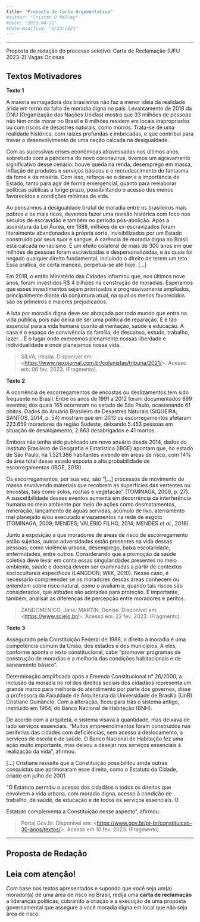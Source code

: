 ```yaml
---
title: "Proposta de Carta Argumentativa"
#author: "Tristan O'Malley"
#date: "2023-04-21"
#date-modified: "5/23/2021"
---
```


<!-- ![](thumbnail.jpg) -->

- - -

Proposta de redação do processo seletivo: Carta de Reclamação (UFU 2023-2) Vagas Ociosas

## Textos Motivadores


**Texto 1**

A maioria esmagadora dos brasileiros não faz a menor ideia da realidade árida em torno da falta de moradia digna no país. Levantamento de 2018 da ONU (Organização das Nações Unidas) mostra que 33 milhões de pessoas não têm onde morar no Brasil e 8 milhões residem em locais inapropriados ou com riscos de desastres naturais, como morros. Trata-se de uma realidade histórica, com raízes profundas e imbricadas, e que contribui para travar o desenvolvimento de uma nação calcada na desigualdade.

Com as sucessivas crises econômicas atravessadas nos últimos anos, sobretudo com a pandemia do novo coronavírus, tivemos um agravamento significativo desse cenário: houve queda na renda, desemprego em massa, inflação de produtos e serviços básicos e o recrudescimento do fantasma da fome e da miséria. Com isso, reforça-se o dever e a importância do Estado, tanto para agir de forma emergencial, quanto para reelaborar políticas públicas a longo prazo, possibilitando o acesso dos menos favorecidos a condições mínimas de vida.

Ao pensarmos a desigualdade brutal de moradia entre os brasileiros mais pobres e os mais ricos, devemos fazer uma revisão histórica com foco nos séculos de escravidão e também no período pós-abolição. Após a assinatura da Lei Áurea, em 1888, milhões de ex-escravizados foram literalmente abandonados à própria sorte, invisibilizados por um Estado construído por seus suor e sangue. A carência de moradia digna no Brasil está calcada no racismo. É um efeito colateral de mais de 300 anos em que milhões de pessoas foram escravizadas e despersonalizadas, e às quais foi negado qualquer direito fundamental, incluindo o direito de terem um teto. Essa prática, de certa maneira, perpetua-se até hoje. [...]

Em 2018, o então Ministério das Cidades informou que, nos últimos nove anos, foram investidos R$ 4 bilhões na construção de moradias. Esperamos que esses investimentos sejam priorizados e progressivamente ampliados, principalmente diante da conjuntura atual, na qual os menos favorecidos são os primeiros e maiores prejudicados.

A luta por moradia digna deve ser abraçada por todo mundo que entra na vida pública, pois não deixa de ser uma política de reparação. E é tão essencial para a vida humana quanto alimentação, saúde e educação. A casa é o espaço de convivência da família, de descanso, estudo, trabalho, lazer... É o lugar onde exercemos plenamente nossas liberdade e individualidade e onde planejamos nossa vida.  

> SILVA, Ireuda. Disponível em: <[https://www.nexojornal.com.br/colunistas/tribuna/2021/](https://www.nexojornal.com.br/colunistas/tribuna/2021/)>. Acesso em: 06 fev. 2023. (Fragmento).

**Texto 2**

A ocorrência de escorregamentos de encostas ou deslizamentos tem sido frequente no Brasil. Entre os anos de 1991 a 2012 foram documentados 699 eventos; dos quais 165 ocorreram no estado de São Paulo, ocasionando 61 óbitos. Dados do Anuário Brasileiro de Desastres Naturais (SIQUEIRA; SANTOS, 2014, p. 54) mostram que em 2013 os escorregamentos afetaram 223.659 moradores da região Sudeste, deixando 5.453 pessoas em situação de desalojamento, 2.663 desabrigados e 41 mortos.

Embora não tenha sido publicado um novo anuário desde 2014, dados do Instituto Brasileiro de Geografia e Estatística (IBGE) apontam que, no estado de São Paulo, há 1.521.386 habitantes vivendo em áreas de risco, com 14% da área total desse estado exposta à alta probabilidade de escorregamentos (IBGE, 2018).

Os escorregamentos, por sua vez, são “[...] processos de movimento de massa envolvendo materiais que recobrem as superfícies das vertentes ou encostas, tais como solos, rochas e vegetação” (TOMINAGA, 2009, p. 27). A suscetibilidade desses eventos aumenta em decorrência da interferência humana no meio ambiente por meio de ações como desmatamentos, mineração, lançamento de águas servidas, acúmulo de lixo, aterramento mal planejado e/ou executado e vazamentos na rede de esgoto (TOMINAGA, 2009; MENDES; VALÉRIO FILHO, 2014; MENDES *et al.*, 2018).

Junto à exposição a que moradores de áreas de risco de escorregamento estão sujeitos, outras adversidades estão presentes na vida dessas pessoas, como violência urbana, desemprego, baixa escolaridade, enfermidades, entre outros. Considerando que a promoção da saúde coletiva deve levar em conta essas singularidades presentes no meio ambiente, saúde e doença devem ser examinadas a partir de contextos socioculturais específicos (LANGDON; WIIK, 2010). Nesse caso, é necessário compreender se os moradores dessas áreas conhecem ou entendem sobre risco natural, como o avaliam e, quando tais riscos são considerados, que atitudes são adotadas para proteção. É importante, também, analisar as diferenças de percepção entre moradores e peritos.  

> ZANDOMENICO, Jane; MARTIN, Denise. Disponível em: <[https://www.scielo.br/](https://www.scielo.br/)>. Acesso em: 22 fev. 2023. (Fragmento).


**Texto 3**

Assegurado pela Constituição Federal de 1988, o direito à moradia é uma competência comum da União, dos estados e dos municípios. A eles, conforme aponta o texto constitucional, cabe “promover programas de construção de moradias e a melhoria das condições habitacionais e de saneamento básico”.

Determinação amplificada após a Emenda Constitucional n° 26/2000, a inclusão da moradia no rol dos direitos sociais dos cidadãos representa um grande marco para melhoria do atendimento por parte dos governos, disse a professora da Faculdade de Arquitetura da Universidade de Brasília (UnB) Cristiane Guinâncio. Com a alteração, ficou para trás o sistema antigo, instituído em 1964, do Banco Nacional de Habitação (BNH).

De acordo com a arquiteta, o sistema visava à quantidade, mas deixava de lado serviços essenciais. "Muitos empreendimentos foram construídos nas periferias das cidades com deficiências, sem acesso a deslocamento, a serviços de escola e de saúde. O Banco Nacional de Habitação fez uma ação muito importante, mas deixou a desejar nos serviços essenciais à realização da vida", afirmou.

[...] Cristiane ressalta que a Constituição possibilitou ainda outras conquistas que aprimoraram esse direito, como o Estatuto da Cidade, criado em julho de 2001.

"O Estatuto permitiu o acesso dos cidadãos a todos os direitos que envolvem a vida urbana, com moradia digna, acesso à condição de trabalho, de saúde, de educação e de todos os serviços essenciais. O

Estatuto complementa a Constituição nesse aspecto", afirmou.  

> Portal Gov.br. Disponível em: <[https://www.gov.br/pt-br/constituicao-30-anos/textos/](https://www.gov.br/pt-br/constituicao-30-anos/textos/)>. Acesso em 10 fev. 2023. (Fragmento)

- - -

## Proposta de Redação

::: {.callout-important}
## Leia com atenção!
Com base nos textos apresentados e supondo que você seja um(a) morador(a) de uma área de risco no Brasil, redija uma **carta de reclamação** a lideranças políticas, cobrando a criação e a execução de uma proposta governamental que assegure a você moradia digna em local que não seja área de risco.
:::
